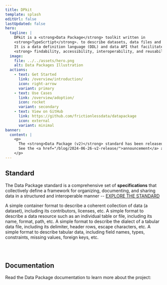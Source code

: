 ```yaml
---
title: DPkit
template: splash
editUrl: false
lastUpdated: false
hero:
  tagline: |
    DPkit is a <strong>Data Package</strong> toolkit written in
    <strong>TypeScrtipt</strong>. to describe datasets, data files and tabular data.
    It is a data definition language (DDL) and data API that facilitates
    <strong> findability, accessibility, interoperability, and reusability (FAIR)</strong> of data.
  image:
    file: ../../assets/hero.png
    alt: Data Packages Illustration
  actions:
    - text: Get Started
      link: /overview/introduction/
      icon: right-arrow
      variant: primary
    - text: Use Cases
      link: /overview/adoption/
      icon: rocket
      variant: secondary
    - text: View on GitHub
      link: https://github.com/frictionlessdata/datapackage
      icon: external
      variant: minimal
banner:
  content: |
    <p>
      The <strong>Data Package (v2)</strong> standard has been released on June 26, 2024.
      See the <a href="/blog/2024-06-26-v2-release/">announcement</a> and <a href="/overview/changelog/">changelog</a> for details.
    </p>
---
```



<h2>Standard</h2>

The Data Package standard is a comprehensive set of **specifications** that collectively define a framework for organizing, documenting, and sharing data in a structured and interoperable manner -- [EXPLORE THE STANDARD](/standard/data-package)

<CardGrid>
  <ClickableCard title="Data Package" icon="open-book" href="/standard/data-package">
    A simple container format to describe a coherent collection of data (a dataset),
    including its contributors, licenses, etc.
  </ClickableCard>
  <ClickableCard title="Data Resource" icon="rocket" href="/standard/data-resource">
    A simple format to describe a data resource such as an individual table or file,
    including its name, format, path, etc.
  </ClickableCard>
  <ClickableCard title="Table Dialect" icon="document" href="/standard/table-dialect">
    A simple format to describe the dialect of a tabular data file, including its
    delimiter, header rows, escape characters, etc.
  </ClickableCard>
  <ClickableCard title="Table Schema" icon="puzzle" href="/standard/table-schema">
    A simple format to describe tabular data, including field names, types, constraints,
    missing values, foreign keys, etc.
  </ClickableCard>
</CardGrid>

<div style="margin-bottom: 5em"></div>

<h2>Documentation</h2>

Read the Data Package documentation to learn more about the project:

<CardGrid>
  <LinkCard title="Standard" href="/standard/data-package" />
  <LinkCard title="Extensions" href="/extensions/camtrap-data-package" />
  <LinkCard title="Recipes" href="/recipes/caching-of-resources" />
  <LinkCard title="Guides" href="/guides/using-data-package" />
</CardGrid>

<About />
